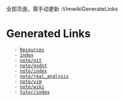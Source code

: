 全部页面，需手动更新 :VimwikiGenerateLinks

= Generated Links =
    - [[Resources]]
    - [[index]]
    - [[note/git]]
    - [[note/godot]]
    - [[note/index]]
    - [[note/real_analysis]]
    - [[note/vim]]
    - [[note/wiki]]
    - [[tutor/index]]

